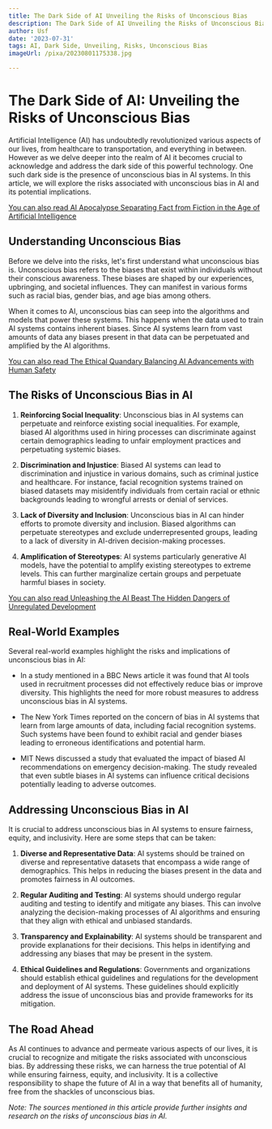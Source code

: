 ```yaml
---
title: The Dark Side of AI Unveiling the Risks of Unconscious Bias
description: The Dark Side of AI Unveiling the Risks of Unconscious Bias
author: Usf
date: '2023-07-31'
tags: AI, Dark Side, Unveiling, Risks, Unconscious Bias
imageUrl: /pixa/20230801175338.jpg

---
```

# The Dark Side of AI: Unveiling  the Risks of Unconscious Bias

Artificial Intelligence (AI) has undoubtedly  revolutionized various aspects  of our lives, from healthcare to transportation, and everything in between. However as  we delve deeper  into the realm  of AI it becomes crucial to  acknowledge and address the dark side of this powerful technology. One such dark side is the presence of unconscious bias in AI systems. In this  article, we will explore the risks associated with unconscious bias in AI  and its potential implications.

[You  can also read AI  Apocalypse Separating Fact from Fiction in  the Age of Artificial Intelligence](AI%20Apocalypse%20Separating%20Fact%20from%20Fiction%20in%20the%20Age%20of%20Artificial%20Intelligence)


## Understanding Unconscious Bias

Before  we delve into the risks, let's first understand what  unconscious bias is. Unconscious bias refers to the biases that  exist within individuals without their  conscious awareness. These biases are shaped by  our experiences, upbringing,  and societal influences. They can manifest in  various forms such as racial bias, gender  bias, and age bias among others.

When  it comes to AI, unconscious bias can seep  into the algorithms  and models that power  these systems.  This happens when the data used to train AI systems contains inherent biases. Since AI systems learn from vast amounts of data any  biases present in that data can be  perpetuated and amplified  by the AI  algorithms.

[You can also read  The Ethical Quandary Balancing AI Advancements  with Human Safety](The%20Ethical%20Quandary%20Balancing%20AI%20Advancements%20with%20Human%20Safety)


## The Risks of  Unconscious Bias in AI

1. **Reinforcing Social Inequality**: Unconscious bias in AI systems can perpetuate and reinforce existing social  inequalities. For example, biased AI algorithms  used in  hiring processes can discriminate against certain demographics leading to unfair employment  practices and perpetuating systemic biases.

2. **Discrimination and Injustice**: Biased AI systems can lead to discrimination and injustice in various  domains, such as criminal  justice and healthcare. For instance, facial recognition systems trained on biased datasets  may misidentify individuals from  certain racial  or ethnic  backgrounds leading to wrongful arrests or denial of services.

3. **Lack of Diversity  and Inclusion**: Unconscious bias in AI can hinder efforts to promote diversity and inclusion. Biased algorithms can perpetuate stereotypes and exclude underrepresented groups, leading to  a lack of diversity in AI-driven decision-making processes.

4. **Amplification of Stereotypes**: AI systems particularly generative AI models, have the potential to amplify  existing stereotypes to extreme levels. This  can  further marginalize certain groups and perpetuate  harmful biases in society.

[You can also read Unleashing the AI Beast The Hidden Dangers  of  Unregulated Development](Unleashing%20the%20AI%20Beast%20The%20Hidden%20Dangers%20of%20Unregulated%20Development)


## Real-World Examples

Several real-world examples  highlight the risks and implications of unconscious bias in AI:

- In a study mentioned in a BBC News article it was found that AI tools used in recruitment processes did not effectively reduce  bias  or improve diversity.  This highlights  the need for more robust measures to address unconscious bias in AI systems.

- The New York Times reported on the concern of bias in AI systems that learn  from large amounts of data, including facial recognition systems. Such systems have been found  to exhibit racial and gender biases leading to erroneous identifications and potential harm.

-  MIT News discussed a study that evaluated the impact of  biased AI recommendations on emergency decision-making. The study revealed that even subtle  biases in AI systems  can influence critical decisions potentially leading to adverse outcomes.

## Addressing Unconscious Bias in AI

It is crucial to address unconscious bias in AI systems to ensure fairness, equity, and inclusivity. Here are some steps  that can be taken:

1. **Diverse and Representative Data**: AI systems should be trained on diverse and representative datasets that encompass a wide range of demographics. This helps in reducing the biases present in the  data and promotes fairness in AI outcomes.

2. **Regular Auditing and Testing**: AI systems should  undergo regular auditing and testing to identify and mitigate any biases.  This can involve analyzing the decision-making  processes  of AI algorithms and ensuring that they align with ethical and unbiased standards.

3. **Transparency and Explainability**: AI systems should be transparent and provide explanations for  their decisions. This helps in identifying and addressing  any biases that may be  present in the system.

4. **Ethical Guidelines and Regulations**: Governments and organizations should establish ethical  guidelines and regulations for the development and deployment of AI systems. These guidelines should explicitly address the issue of unconscious bias  and provide frameworks for its mitigation.

## The Road  Ahead

As AI continues to advance and permeate various aspects  of our lives, it is crucial to recognize and mitigate the risks associated  with unconscious bias. By addressing these risks, we can harness the true potential of AI while ensuring fairness,  equity, and inclusivity.  It  is a collective responsibility to shape the future of AI in a way that benefits all of humanity, free from the shackles of unconscious bias.

*Note: The sources mentioned in this article provide further insights and research on the risks of unconscious bias in AI.*